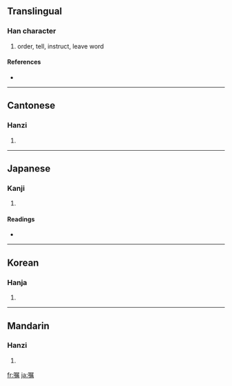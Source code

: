 {{see|囑}}
==Translingual==

===Han character===
{{Han char|rn=30|rad=口|as=12|sn=15|four=|canj=口尸竹月 (RSHB)}}

# order, tell, instruct, leave word

====References====
* {{Han ref|kx=0207.030|dkj=04249|dj=0430.030|hdz=10687.100|uh=5631|ud=22065}}

----

==Cantonese==

===Hanzi===
{{yue-hanzi|jyut=|y=juk1}}

# {{defn|Cantonese}}

----

==Japanese==

===Kanji===
{{ja-kanji|grade=c|rs=口12}}

# {{defn|Japanese}}

====Readings====
* {{ja-readings|on=[[しょく]] (shoku)|kun=[[たのむ]] (tanomu)}}

----

==Korean==

===Hanja===
{{ko-hanja|hangeul=촉|rv=chok|mr=ch'ok}}

# {{defn|Korean}}

----

==Mandarin==

===Hanzi===
{{cmn-hanzi|tra=囑|pin=[[zhǔ]] ([[zhu3]])|wg=chu<sup>3</sup>}}

# {{defn|Mandarin}}

[[fr:嘱]]
[[ja:嘱]]